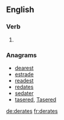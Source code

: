 
==English==

===Verb===
{{head|en}}

# {{en-third-person singular of|derate}}

===Anagrams===
* [[dearest#English|dearest]]
* [[estrade#English|estrade]]
* [[readest#English|readest]]
* [[redates#English|redates]]
* [[sedater#English|sedater]]
* [[tasered#English|tasered]], [[Tasered#English|Tasered]]

[[de:derates]]
[[fr:derates]]